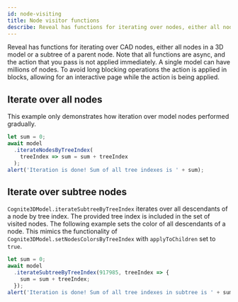 ```yaml
---
id: node-visiting
title: Node visitor functions
describe: Reveal has functions for iterating over nodes, either all nodes in a 3D model or a subtree of a parent node.
---
```



Reveal has functions for iterating over CAD nodes, either all nodes in a 3D model or a subtree of a parent node.
Note that all functions are async, and the action that you pass is not applied immediately. A single model can
have millions of nodes. To avoid long blocking operations the action is applied in blocks, allowing for an
interactive page while the action is being applied.

<DemoWrapper name="Cognite3DViewerDemo" />

## Iterate over all nodes

This example only demonstrates how iteration over model nodes performed gradually.

```jsx runnable
let sum = 0;
await model
  .iterateNodesByTreeIndex(
    treeIndex => sum = sum + treeIndex
  );
alert('Iteration is done! Sum of all tree indexes is ' + sum);
```

## Iterate over subtree nodes

`Cognite3DModel.iterateSubtreeByTreeIndex` iterates over all descendants of a node by tree index. The provided
tree index is included in the set of visited nodes. The following example sets the color of all descendants of
a node. This mimics the functionality of `Cognite3DModel.setNodesColorsByTreeIndex` with `applyToChildren`
set to `true`.

```jsx runnable
let sum = 0;
await model
  .iterateSubtreeByTreeIndex(917985, treeIndex => {
    sum = sum + treeIndex;
  });
alert('Iteration is done! Sum of all tree indexes in subtree is ' + sum);
```
